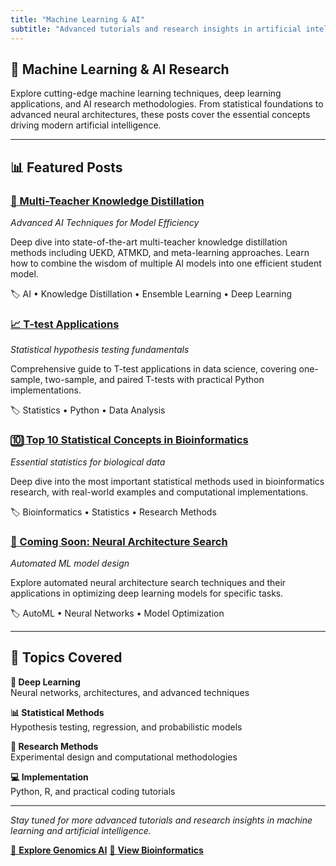 ```yaml
---
title: "Machine Learning & AI"
subtitle: "Advanced tutorials and research insights in artificial intelligence"
---
```


::: {.animate-fade-in}
# 🤖 Machine Learning & AI Research

Explore cutting-edge machine learning techniques, deep learning applications, and AI research methodologies. From statistical foundations to advanced neural architectures, these posts cover the essential concepts driving modern artificial intelligence.
:::

---

## 📊 Featured Posts

::: {.row}
::: {.col-lg-6}
::: {.card}
::: {.card-body}
### [🤖 Multi-Teacher Knowledge Distillation](multi-teacher-knowledge-distillation.html)
*Advanced AI Techniques for Model Efficiency*

Deep dive into state-of-the-art multi-teacher knowledge distillation methods including UEKD, ATMKD, and meta-learning approaches. Learn how to combine the wisdom of multiple AI models into one efficient student model.

::: {.text-muted}
🏷️ AI • Knowledge Distillation • Ensemble Learning • Deep Learning
:::
:::
:::
:::

::: {.col-lg-6}
::: {.card}
::: {.card-body}
### [📈 T-test Applications](T-test-alt.html)
*Statistical hypothesis testing fundamentals*

Comprehensive guide to T-test applications in data science, covering one-sample, two-sample, and paired T-tests with practical Python implementations.

::: {.text-muted}
🏷️ Statistics • Python • Data Analysis
:::
:::
:::
:::
:::

::: {.row .mt-3}
::: {.col-lg-6}
::: {.card}
::: {.card-body}
### [🔟 Top 10 Statistical Concepts in Bioinformatics](Top10_bioinfo_stats.html)
*Essential statistics for biological data*

Deep dive into the most important statistical methods used in bioinformatics research, with real-world examples and computational implementations.

::: {.text-muted}
🏷️ Bioinformatics • Statistics • Research Methods
:::
:::
:::
:::

::: {.col-lg-6}
::: {.card}
::: {.card-body}
### [🧠 Coming Soon: Neural Architecture Search]()
*Automated ML model design*

Explore automated neural architecture search techniques and their applications in optimizing deep learning models for specific tasks.

::: {.text-muted}
🏷️ AutoML • Neural Networks • Model Optimization
:::
:::
:::
:::
:::

---

## 🎯 Topics Covered

::: {.row}
::: {.col-md-3}
::: {.card .text-center}
::: {.card-body}
**🧠 Deep Learning**  
Neural networks, architectures, and advanced techniques
:::
:::
:::

::: {.col-md-3}
::: {.card .text-center}
::: {.card-body}
**📊 Statistical Methods**  
Hypothesis testing, regression, and probabilistic models
:::
:::
:::

::: {.col-md-3}
::: {.card .text-center}
::: {.card-body}
**🔬 Research Methods**  
Experimental design and computational methodologies
:::
:::
:::

::: {.col-md-3}
::: {.card .text-center}
::: {.card-body}
**💻 Implementation**  
Python, R, and practical coding tutorials
:::
:::
:::
:::

---

::: {.text-center .mt-4}
*Stay tuned for more advanced tutorials and research insights in machine learning and artificial intelligence.*

[🧬 **Explore Genomics AI**](genomics-blog.html){.btn .btn-primary .me-2}
[🔬 **View Bioinformatics**](blog.html){.btn .btn-outline-primary}
:::
